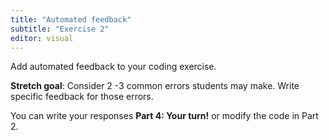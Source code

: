 ```yaml
---
title: "Automated feedback"
subtitle: "Exercise 2"
editor: visual
---
```


Add automated feedback to your coding exercise.

**Stretch goal**: Consider 2 -3 common errors students may make. Write specific feedback for those errors.

You can write your responses **Part 4: Your turn!** or modify the code in Part 2.
